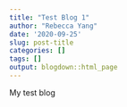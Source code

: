 ```yaml
---
title: "Test Blog 1"
author: "Rebecca Yang"
date: '2020-09-25'
slug: post-title
categories: []
tags: []
output: blogdown::html_page
---
```


My test blog
